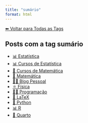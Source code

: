 ```yaml
---
title: "sumário"
format: html
---
```


[⬅ Voltar para Todas as Tags](../tags.qmd)

## Posts com a tag **sumário**

- [📊 Estatística](/posts/estatistica/index.html)
- [📊 Cursos de Estatística](/posts/cursos/estatistica/index.html)
- [🧮 Cursos de Matemática](/posts/cursos/matematica/index.html)
- [🧮 Matemática](/posts/matematica/index.html)
- [🧑‍💻 Blog Pessoal](/posts/pessoal/index.html)
- [⚛️ Física](/posts/fisica/index.html)
- [👨‍💻 Programação](/posts/programacao/index.html)
- [📐 LaTeX](/posts/programacao/latex/index.html)
- [🐍 Python](/posts/programacao/python/index.html)
- [📊 R](/posts/programacao/r/index.html)
- [📄 Quarto](/posts/programacao/quarto/index.html)
